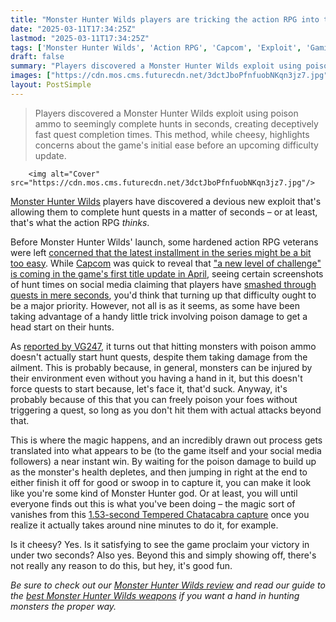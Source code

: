 ```yaml
---
title: "Monster Hunter Wilds players are tricking the action RPG into thinking they completed hunt quests in mere seconds using the power of poison ammo"
date: "2025-03-11T17:34:25Z"
lastmod: "2025-03-11T17:34:25Z"
tags: ['Monster Hunter Wilds', 'Action RPG', 'Capcom', 'Exploit', 'Gaming News']
draft: false
summary: "Players discovered a Monster Hunter Wilds exploit using poison ammo to seemingly complete hunts in seconds, creating deceptively fast quest completion times.  This method, while cheesy, highlights concerns about the game's initial ease before an upcoming difficulty update."
images: ["https://cdn.mos.cms.futurecdn.net/3dctJboPfnfuobNKqn3jz7.jpg"]
layout: PostSimple
---
```

> Players discovered a Monster Hunter Wilds exploit using poison ammo to seemingly complete hunts in seconds, creating deceptively fast quest completion times.  This method, while cheesy, highlights concerns about the game's initial ease before an upcoming difficulty update.


        <img alt="Cover" src="https://cdn.mos.cms.futurecdn.net/3dctJboPfnfuobNKqn3jz7.jpg"/>
        
[<u>Monster Hunter Wilds</u>](https://www.gamesradar.com/games/monster-hunter/monster-hunter-wilds-guide/) players have discovered a devious new exploit that's allowing them to complete hunt quests in a matter of seconds – or at least, that's what the action RPG *thinks*.

Before Monster Hunter Wilds' launch, some hardened action RPG veterans were left [<u>concerned that the latest installment in the series might be a bit too easy</u>](https://www.gamesradar.com/games/monster-hunter/monster-hunter-fans-are-in-pieces-over-reviews-saying-monster-hunter-wilds-is-too-easy-but-after-playing-almost-50-hours-myself-i-dont-think-its-that-serious/). While [Capcom](https://www.gamesradar.com/tag/capcom/) was quick to reveal that [<u>"a new level of challenge" is coming in the game's first title update in April</u>](https://www.gamesradar.com/games/monster-hunter/monster-hunter-wilds-update-coming-early-april-will-crank-up-the-difficulty-and-add-a-new-place-to-hang-out-with-other-players-addressing-2-big-concerns/), seeing certain screenshots of hunt times on social media claiming that players have [smashed through quests in mere seconds](https://x.com/Shincry/status/1899080083421184091), you'd think that turning up that difficulty ought to be a major priority. However, not all is as it seems, as some have been taking advantage of a handy little trick involving poison damage to get a head start on their hunts.

As [<u>reported by VG247</u>](https://www.vg247.com/monster-hunter-wilds-1-second-quest-cheese-capture), it turns out that hitting monsters with poison ammo doesn't actually start hunt quests, despite them taking damage from the ailment. This is probably because, in general, monsters can be injured by their environment even without you having a hand in it, but this doesn't force quests to start because, let's face it, that'd suck. Anyway, it's probably because of this that you can freely poison your foes without triggering a quest, so long as you don't hit them with actual attacks beyond that.

This is where the magic happens, and an incredibly drawn out process gets translated into what appears to be (to the game itself and your social media followers) a near instant win. By waiting for the poison damage to build up as the monster's health depletes, and then jumping in right at the end to either finish it off for good or swoop in to capture it, you can make it look like you're some kind of Monster Hunter god. Or at least, you will until everyone finds out this is what you've been doing – the magic sort of vanishes from this [<u>1.53-second Tempered Chatacabra capture</u>](https://www.youtube.com/watch?v=c9Zn-D8MkiU) once you realize it actually takes around nine minutes to do it, for example.

Is it cheesy? Yes. Is it satisfying to see the game proclaim your victory in under two seconds? Also yes. Beyond this and simply showing off, there's not really any reason to do this, but hey, it's good fun.

*Be sure to check out our *[<em>Monster Hunter Wilds review</em>](https://www.gamesradar.com/games/monster-hunter/monster-hunter-wilds-review/)* and read our guide to the *[<em>best Monster Hunter Wilds weapons</em>](https://www.gamesradar.com/games/monster-hunter/monster-hunter-wilds-weapon-tier-list-best/)* if you want a hand in hunting monsters the proper way.*
        